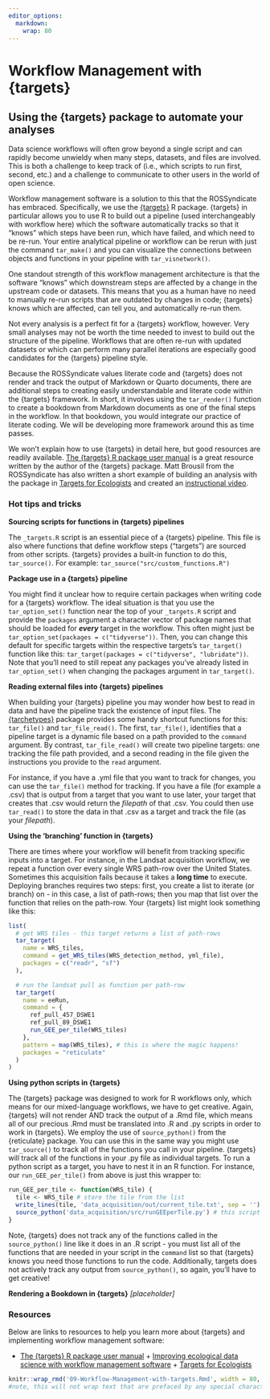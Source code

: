 ```yaml
---
editor_options:
  markdown:
    wrap: 80
---
```


# Workflow Management with {targets}

## Using the {targets} package to automate your analyses

Data science workflows will often grow beyond a single script and can rapidly
become unwieldy when many steps, datasets, and files are involved. This is both
a challenge to keep track of (i.e., which scripts to run first, second, etc.)
and a challenge to communicate to other users in the world of open science.

Workflow management software is a solution to this that the ROSSyndicate has
embraced. Specifically, we use the
[{targets}](https://books.ropensci.org/targets/) R package. {targets} in
particular allows you to use R to build out a pipeline (used interchangeably
with workflow here) which the software automatically tracks so that it "knows"
which steps have been run, which have failed, and which need to be re-run. Your
entire analytical pipeline or workflow can be rerun with just the command
`tar_make()` and you can visualize the connections between objects and functions
in your pipeline with `tar_visnetwork()`.

One standout strength of this workflow management architecture is that the
software "knows" which downstream steps are affected by a change in the upstream
code or datasets. This means that you as a human have no need to manually re-run
scripts that are outdated by changes in code; {targets} knows which are
affected, can tell you, and automatically re-run them.

Not every analysis is a perfect fit for a {targets} workflow, however. Very
small analyses may not be worth the time needed to invest to build out the
structure of the pipeline. Workflows that are often re-run with updated datasets
or which can perform many parallel iterations are especially good candidates for
the {targets} pipeline style.

Because the ROSSyndicate values literate code and {targets} does not render and
track the output of Markdown or Quarto documents, there are additional steps to
creating easily understandable and literate code within the {targets} framework.
In short, it involves using the `tar_render()` function to create a bookdown
from Markdown documents as one of the final steps in the workflow. In that
bookdown, you would integrate our practice of literate coding. We will be
developing more framework around this as time passes.

We won't explain how to use {targets} in detail here, but good resources are
readily available. [The {targets} R package user
manual](https://books.ropensci.org/targets/) is a great resource written by the
author of the {targets} package. Matt Brousil from the ROSSyndicate has also
written a short example of building an analysis with the package in [Targets for
Ecologists](https://targets-ecology.netlify.app/) and created an [instructional
video](https://www.youtube.com/watch?v=UG4xqYcDpxw).

### Hot tips and tricks

**Sourcing scripts for functions in {targets} pipelines**

The `_targets.R` script is an essential piece of a {targets} pipeline. This file
is also where functions that define workflow steps ("targets") are sourced from
other scripts. {targets} provides a built-in function to do this,
`tar_source()`. For example: `tar_source("src/custom_functions.R")`

**Package use in a {targets} pipeline**

You might find it unclear how to require certain packages when writing code for
a {targets} workflow. The ideal situation is that you use the `tar_option_set()`
function near the top of your `_targets.R` script and provide the `packages`
argument a character vector of package names that should be loaded for
***every*** target in the workflow. This often might just be
`tar_option_set(packages = c("tidyverse"))`. Then, you can change this default
for specific targets within the respective targets's `tar_target()` function
like this: `tar_target(packages = c("tidyverse", "lubridate"))`. Note that
you'll need to still repeat any packages you've already listed in
`tar_option_set()` when changing the packages argument in `tar_target()`.

**Reading external files into {targets} pipelines**

When building your {targets} pipeline you may wonder how best to read in data
and have the pipeline track the existence of input files. The
[{tarchetypes}](https://docs.ropensci.org/tarchetypes/) package provides some
handy shortcut functions for this: `tar_file()` and `tar_file_read()`. The
first, `tar_file()`, identifies that a pipeline target is a dynamic file based
on a path provided to the `command` argument. By contrast, `tar_file_read()`
will create two pipeline targets: one tracking the file path provided, and a
second reading in the file given the instructions you provide to the `read`
argument.

For instance, if you have a .yml file that you want to track for changes, you
can use the `tar_file()` method for tracking. If you have a file (for example a
.csv) that is output from a target that you want to use later, your target that
creates that .csv would return the *filepath* of that .csv. You could then use
`tar_read()` to store the data in that .csv as a target and track the file (as
your *filepath*).

**Using the 'branching' function in {targets}**

There are times where your workflow will benefit from tracking specific inputs
into a target. For instance, in the Landsat acquisition workflow, we repeat a
function over every single WRS path-row over the United States. Sometimes this
acquisition fails because it takes a **long time** to execute. Deploying
branches requires two steps: first, you create a list to iterate (or branch)
on - in this case, a list of path-rows; then you map that list over the function
that relies on the path-row. Your {targets} list might look something like this:

```r
list(
  # get WRS tiles - this target returns a list of path-rows
  tar_target(
    name = WRS_tiles,
    command = get_WRS_tiles(WRS_detection_method, yml_file),
    packages = c("readr", "sf")
  ),

  # run the landsat pull as function per path-row
  tar_target(
    name = eeRun,
    command = {
      ref_pull_457_DSWE1
      ref_pull_89_DSWE1
      run_GEE_per_tile(WRS_tiles)
    },
    pattern = map(WRS_tiles), # this is where the magic happens!
    packages = "reticulate"
  )
)
```

**Using python scripts in {targets}**

The {targets} package was designed to work for R workflows only, which means for
our mixed-language workflows, we have to get creative. Again, {targets} will not
render AND track the output of a .Rmd file, which means all of our precious .Rmd
must be translated into .R and .py scripts in order to work in {targets}. We
employ the use of `source_python()` from the {reticulate} package. You can use
this in the same way you might use `tar_source()` to track all of the functions
you call in your pipeline. {targets} will track all of the functions in your .py
file as individual targets. To run a python script as a target, you have to nest
it in an R function. For instance, our `run_GEE_per_tile()` from above is just
this wrapper to:

```r
run_GEE_per_tile <- function(WRS_tile) {
  tile <- WRS_tile # store the tile from the list
  write_lines(tile, 'data_acquisition/out/current_tile.txt', sep = '') # save it as a generic file
  source_python('data_acquisition/src/runGEEperTile.py') # this script actually *reads* the generic file above as one of the first steps
}
```

Note, {targets} does not track any of the functions called in the
`source_python()` line like it does in an .R script - you must list all of the
functions that are needed in your script in the `command` list so that {targets}
knows you need those functions to run the code. Additionally, targets does not
actively track any output from `source_python()`, so again, you'll have to get
creative!

**Rendering a Bookdown in {targets}** *[placeholder]*

### Resources

Below are links to resources to help you learn more about {targets} and
implementing workflow management software:

-   [The {targets} R package user manual](https://books.ropensci.org/targets/) +
    [Improving ecological data science with workflow management
    software](https://doi.org/10.1111/2041-210X.14113) + [Targets for
    Ecologists](https://targets-ecology.netlify.app/)

```r
knitr::wrap_rmd('09-Workflow-Management-with-targets.Rmd', width = 80, backup = NULL)
#note, this will not wrap text that are prefaced by any special characters (like bullets!)
```
